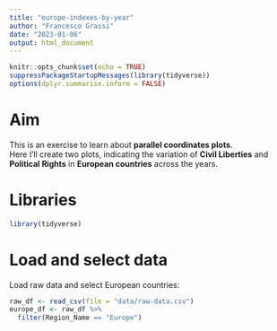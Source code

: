 ```yaml
---
title: "europe-indexes-by-year"
author: "Francesco Grassi"
date: "2023-01-06"
output: html_document
---
```


```r
knitr::opts_chunk$set(echo = TRUE)
suppressPackageStartupMessages(library(tidyverse))
options(dplyr.summarise.inform = FALSE)
```

# Aim

This is an exercise to learn about **parallel coordinates plots**.  
Here I'll create two plots, indicating the variation of **Civil Liberties** and **Political Rights** in **European countries** across the years.

# Libraries

```r
library(tidyverse)
```

# Load and select data

Load raw data and select European countries:
```r

raw_df <- read_csv(file = "data/raw-data.csv")
europe_df <- raw_df %>% 
  filter(Region_Name == "Europe")

```

